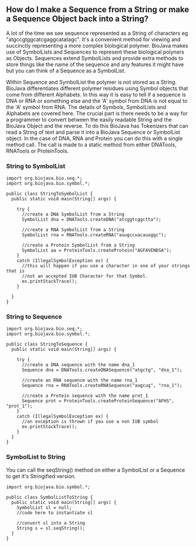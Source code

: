 == How do I make a Sequence from a String or make a Sequence Object back into a String? ==

A lot of the time we see sequence represented as a String of characters eg "atgccgtggcatcgaggcatatagc". It's a convenient method for viewing and succinctly representing a more complex biological polymer. BioJava makes use of SymbolLists and Sequences to represent these biological polyners as Objects. Sequences extend SymbolLists and provide extra methods to store things like the name of the sequence and any features it might have but you can think of a Sequence as a SymbolList.

Within Sequence and SymbolList the polymer is not stored as a String. BioJava differentiates different polymer residues using Symbol objects that come from different Alphabets. In this way it is easy to tell if a sequence is DNA or RNA or something else and the 'A' symbol from DNA is not equal to the 'A' symbol from RNA. The details of Symbols, SymbolLists and Alphabets are covered here. The crucial part is there needs to be a way for a programmer to convert between the easily readable String and the BioJava Object and the reverse. To do this BioJava has Tokenizers that can read a String of text and parse it into a BioJava Sequence or SymbolList object. In the case of DNA, RNA and Protein you can do this with a single method call. The call is made to a static method from either DNATools, RNATools or ProteinTools.

=== String to SymbolList ===

<pre>
import org.biojava.bio.seq.*;
import org.biojava.bio.symbol.*;

public class StringToSymbolList {
  public static void main(String[] args) {
   
    try {
      //create a DNA SymbolList from a String
      SymbolList dna = DNATools.createDNA("atcggtcggctta");

      //create a RNA SymbolList from a String
      SymbolList rna = RNATools.createRNA("auugccuacauaggc");

      //create a Protein SymbolList from a String
      SymbolList aa = ProteinTools.createProtein("AGFAVENDSA");
    }
    catch (IllegalSymbolException ex) {
      //this will happen if you use a character in one of your strings that is
      //not an accepted IUB Character for that Symbol.
      ex.printStackTrace();
    }
   
  }
}
</pre>

=== String to Sequence === 

<pre>
import org.biojava.bio.seq.*;
import org.biojava.bio.symbol.*;

public class StringToSequence {
  public static void main(String[] args) {

    try {
      //create a DNA sequence with the name dna_1
      Sequence dna = DNATools.createDNASequence("atgctg", "dna_1");

      //create an RNA sequence with the name rna_1
      Sequence rna = RNATools.createRNASequence("augcug", "rna_1");

      //create a Protein sequence with the name prot_1
      Sequence prot = ProteinTools.createProteinSequence("AFHS", "prot_1");
    }
    catch (IllegalSymbolException ex) {
      //an exception is thrown if you use a non IUB symbol
      ex.printStackTrace();
    }
  }
}
</pre>

=== SymbolList to String === 

You can call the seqString() method on either a SymbolList or a Sequence to get it's Stringified version.

<pre>
import org.biojava.bio.symbol.*;

public class SymbolListToString {
  public static void main(String[] args) {
    SymbolList sl = null;
    //code here to instantiate sl
   
    //convert sl into a String
    String s = sl.seqString();
  }
}
</pre>